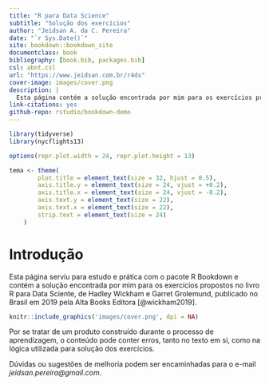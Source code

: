 ```yaml
--- 
title: "R para Data Science"
subtitle: "Solução dos exercícios"
author: "Jeidsan A. da C. Pereira"
date: "`r Sys.Date()`"
site: bookdown::bookdown_site
documentclass: book
bibliography: [book.bib, packages.bib]
csl: abnt.csl
url: "https://www.jeidsan.com.br/r4ds"
cover-image: images/cover.png
description: |
  Esta página contém a solução encontrada por mim para os exercícios propostos no livro R para Data Sciente, de Hadley Wickham e Garret Grolemund, publicado no Brasil em 2019 pela Alta Books Editora.
link-citations: yes
github-repo: rstudio/bookdown-demo
---
```


```r
library(tidyverse)
library(nycflights13)

options(repr.plot.width = 24, repr.plot.height = 13)

tema <- theme(
        plot.title = element_text(size = 32, hjust = 0.5),
        axis.title.y = element_text(size = 24, vjust = +0.2),
        axis.title.x = element_text(size = 24, vjust = -0.2),
        axis.text.y = element_text(size = 22),
        axis.text.x = element_text(size = 22),
        strip.text = element_text(size = 24)
    )
```

# Introdução {-}

Esta página serviu para estudo e prática com o pacote R Bookdown e contém a solução encontrada por mim para os exercícios propostos no livro R para Data Sciente, de Hadley Wickham e Garret Grolemund, publicado no Brasil em 2019 pela Alta Books Editora [@wickham2019].

```r
knitr::include_graphics('images/cover.png', dpi = NA)
```

Por se tratar de um produto construído durante o processo de aprendizagem, o conteúdo pode conter erros, tanto no texto em si, como na lógica utilizada para solução dos exercícios.

Dúvidas ou sugestões de melhoria podem ser encaminhadas para o e-mail *jeidsan.pereira@gmail.com*.
